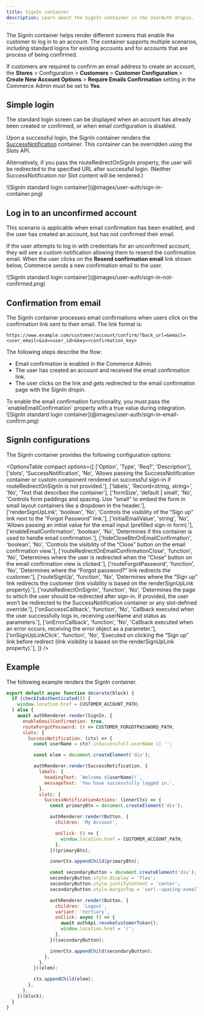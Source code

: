 ```yaml
---
title: SignIn container
description: Learn about the SignIn container in the UserAuth dropin.
---
```



The SignIn container helps render different screens that enable the customer to log in to an account. The container supports multiple scenarios, including standard logins for existing accounts and for accounts that are process of being confirmed.

If customers are required to confirm an email address to create an account, the **Stores** > Configuration > **Customers** > **Customer Configuration** > **Create New Account Options** > **Require Emails Confirmation** setting in the Commerce Admin must be set to **Yes**.

## Simple login

The standard login screen can be displayed when an account has already been created or confirmed, or when email configuration is disabled.

Upon a successful login, the SignIn container renders the [SuccessNotification](https://experienceleague.adobe.com/developer/commerce/storefront/dropins/user-auth/containers/success-notification/) container. This container can be overridden using the Slots API.

Alternatively, if you pass the routeRedirectOnSignIn property, the user will be redirected to the specified URL after successful login. (Neither SuccessNotification nor Slot content will be rendered.)

<Diagram caption="SignIn standard login container">
  ![SignIn standard login container](@images/user-auth/sign-in-container.png)
</Diagram>

## Log in to an unconfirmed account

This scenario is applicable when email confirmation has been enabled, and the user has created an account, but has not confirmed their email.

If the user attempts to log in with credentials for an unconfirmed account, they will see a custom notification allowing them to resend the confirmation email. When the user clicks on the **Resend confirmation email** link shown below, Commerce sends a new confirmation email to the user.

<Diagram caption="SignIn standard login container">
  ![SignIn standard login container](@images/user-auth/sign-in-not-confirmed.png)
</Diagram>

## Confirmation from email

The SignIn container processes email confirmations when users click on the confirmation link sent to their email. The link format is:

`https://www.example.com/customer/account/confirm/?back_url=&email=<user_email>&id=<user_id>&key=<confirmation_key>`

The following steps describe the flow:

* Email confirmation is enabled in the Commerce Admin.
* The user has created an account and received the email confirmation link.
* The user clicks on the link and gets redirected to the email confirmation page with the SignIn dropin.

<Aside>
To enable the email confirmation functionality, you must pass the `enableEmailConfirmation` property with a true value during integration.
</Aside>

<Diagram caption="SignIn standard login container">
  ![SignIn standard login container](@images/user-auth/sign-in-email-confirm.png)
</Diagram>

## SignIn configurations

The SignIn container provides the following configuration options:

<OptionsTable
  compact
  options={[
    ['Option', 'Type', 'Req?', 'Description'],
    ['slots', 'SuccessNotification', 'No', 'Allows passing the SuccessNotification container or custom component rendered on successful sign-in if routeRedirectOnSignIn is not provided.'],
    ['labels', 'Record<string, string>', 'No', 'Text that describes the container'],
    ['formSize', 'default | small', 'No', 'Controls form paddings and spacing. Use "small" to embed the form in small layout containers like a dropdown in the header.'],
    ['renderSignUpLink', 'boolean', 'No', 'Controls the visibility of the “Sign up” link next to the “Forgot Password” link.'],
    ['initialEmailValue', 'string', 'No', 'Allows passing an initial value for the email input (prefilled sign-in form).'],
    ['enableEmailConfirmation', 'boolean', 'No', 'Determines if this container is used to handle email confirmation.'],
    ['hideCloseBtnOnEmailConfirmation', 'boolean', 'No', 'Controls the visibility of the “Close” button on the email confirmation view.'],
    ['routeRedirectOnEmailConfirmationClose', 'function', 'No', 'Determines where the user is redirected when the “Close” button on the email confirmation view is clicked.'],
    ['routeForgotPassword', 'function', 'No', 'Determines where the “Forgot password?” link redirects the customer.'],
    ['routeSignUp', 'function', 'No', 'Determines where the “Sign up” link redirects the customer (link visibility is based on the renderSignUpLink property).'],
    ['routeRedirectOnSignIn', 'function', 'No', 'Determines the page to which the user should be redirected after sign-in. If provided, the user won’t be redirected to the  SuccessNotification container or any slot-defined override.'],
    ['onSuccessCallback', 'function', 'No', 'Callback executed when the user successfully logs in, receiving userName and status as parameters.'],
    ['onErrorCallback', 'function', 'No', 'Callback executed when an error occurs, receiving the error object as a parameter.'],
    ['onSignUpLinkClick', 'function', 'No', 'Executed on clicking the “Sign up” link before redirect (link visibility is based on the renderSignUpLink property).'],
  ]}
/>

## Example

The following example renders the SignIn container.

```javascript
export default async function decorate(block) {
  if (checkIsAuthenticated()) {
    window.location.href = CUSTOMER_ACCOUNT_PATH;
  } else {
    await authRenderer.render(SignIn, {
      enableEmailConfirmation: true,
      routeForgotPassword: () => CUSTOMER_FORGOTPASSWORD_PATH,
      slots: {
        SuccessNotification: (ctx) => {
          const userName = ctx?.isSuccessful?.userName || '';

          const elem = document.createElement('div');

          authRenderer.render(SuccessNotification, {
            labels: {
              headingText: `Welcome ${userName}!`,
              messageText: 'You have successfully logged in.',
            },
            slots: {
              SuccessNotificationActions: (innerCtx) => {
                const primaryBtn = document.createElement('div');

                authRenderer.render(Button, {
                  children: 'My Account',

                  onClick: () => {
                    window.location.href = CUSTOMER_ACCOUNT_PATH;
                  },
                })(primaryBtn);

                innerCtx.appendChild(primaryBtn);

                const secondaryButton = document.createElement('div');
                secondaryButton.style.display = 'flex';
                secondaryButton.style.justifyContent = 'center';
                secondaryButton.style.marginTop = 'var(--spacing-xsmall)';

                authRenderer.render(Button, {
                  children: 'Logout',
                  variant: 'tertiary',
                  onClick: async () => {
                    await authApi.revokeCustomerToken();
                    window.location.href = '/';
                  },
                })(secondaryButton);

                innerCtx.appendChild(secondaryButton);
              },
            },
          })(elem);

          ctx.appendChild(elem);
        },
      },
    })(block);
  }
}
```
